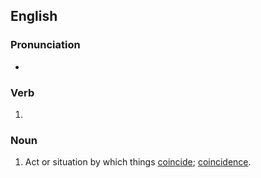 ==English==

===Pronunciation===
* {{rhymes|en|aɪdɪŋ}}

===Verb===
{{head|en|verb form}}

# {{present participle of|en|coincide|nocat=1}}

===Noun===
{{en-noun}}

# Act or situation by which things [[coincide]]; [[coincidence]].